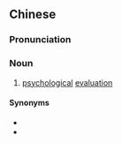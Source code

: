 {{also|心理测评}}
==Chinese==
{{zh-forms|s=心理测评|type=22}}

===Pronunciation===
{{zh-pron
|m=xīnlǐ cèpíng
|c=sam1 lei5 cak1 ping4,sam1 lei5 caak1 ping4
|cat=n
}}

===Noun===
{{zh-noun}}

# {{lb|zh|psychology}} [[psychological]] [[evaluation]] {{gloss|the use of psychological tests to measure intelligence, abilities, attitudes and personality traits}}

====Synonyms====
* {{zh-l|心理測驗}}
* {{zh-l|心理測試}}